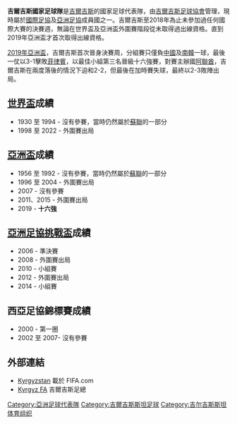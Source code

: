 {{Infobox National football team
| Name               = 吉爾吉斯
| Badge              = Flag of Kyrgyzstan.svg
| FIFA Trigramme     = KGZ
| FIFA Rank          = {{FIFA World Rankings|KGZ}}
| FIFA max           = 75
| FIFA max date      = 2018年4月-5月
| FIFA min           = 201
| FIFA min date      = 2013年3月
| Elo Rank           = {{World Football Elo Ratings|Kyrgyzstan}}
| Elo max            = 136
| Elo max date       = 2019年1月
| Elo min            = 178
| Elo min date       = 2013年2月
| Nickname           = The Blue Eagle
| Association        = [[吉爾吉斯足球協會|吉爾吉斯足球協會]] 
| Confederation      = [[AFC|AFC]] ([[亞洲|亞洲]]) 
| Coach              = {{Flagicon|Kyrgyzstan}} Aleksandr Krestinin
| Most caps          = [[瓦吉姆·哈爾琴科|瓦吉姆·哈爾琴科]] (51場) 
| Top scorer         = [[安東·澤姆利亞努金|安東·澤姆利亞努金]] (13球) 
| Home Stadium       = [[斯巴達體育場_(吉爾吉斯)|斯巴達體育場]]
| pattern_la1=_rz0910t|pattern_b1=_rz0910t|pattern_ra1=_rz0910t|pattern_sh1=_adidaswhite|pattern_so1=_3_stripes_white
| leftarm1=FF0000 |body1=FF0000 |rightarm1=FF0000 |shorts1=FF0000 |socks1=FF0000
| pattern_la2=_esl10h|pattern_b2=_esl10h|pattern_ra2=_esl10h|pattern_sh2=_Palmeiras_0910third|pattern_so2=_3_stripes_blue
| leftarm2=FFFFFF|body2=FFFFFF|rightarm2=FFFFFF|shorts2=5584CD|socks2=FFFFFF

|  First game         = {{Flagicon|Kyrgyzstan}} 吉尔吉斯斯坦 1–1 [[哈萨克斯坦国家足球队|哈萨克斯坦]] {{Flagicon|Kazakhstan}} <br/>([[吉尔吉斯斯坦|吉尔吉斯斯坦]][[比什凯克|比什凯克]]，1992年9月26日) 
|  Largest win        = {{Flagicon|Kyrgyzstan}} 吉尔吉斯斯坦 6–0 [[马尔代夫国家足球队|马尔代夫]] {{Flagicon|Maldives}} <br/>([[伊朗|伊朗]][[德黑兰|德黑兰]]，1997年6月13日) <br>{{flagicon|Myanmar}}[[缅甸国家足球队|缅甸]] 1 - 8 {{flagicon|Kyrgyzstan}}吉尔吉斯坦
<br />（[[日本|日本]][[大阪市|大阪]];2021年6月11日）
|  Largest loss       = {{Flagicon|Iran}} [[伊朗国家足球队|伊朗]] 7–0 吉尔吉斯斯坦 {{Flagicon|Kyrgyzstan}} <br/>([[叙利亚|叙利亚]][[大马士革|大马士革]]，1997年6月4日) 
|  World cup apps     = 
|  World cup first    = 
|  World cup best     = 
| Regional name       = [[亞洲盃足球賽|亞洲盃足球賽]] 
| Regional cup apps   = 1
| Regional cup first  =  [[2019年亞洲盃足球賽|2019年]]
| Regional cup best   = 十六強，[[2019年亞洲盃足球賽|2019年]]
}}

'''吉爾吉斯國家足球隊'''是[[吉爾吉斯|吉爾吉斯]]的國家足球代表隊，由[[吉爾吉斯足球協會|吉爾吉斯足球協會]]管理，現時屬於[[國際足協|國際足協]]及[[亞洲足協|亞洲足協]]成員國之一。吉爾吉斯至2018年為止未參加過任何國際大賽的決賽週，無論在世界盃及亞洲盃外圍賽階段從未取得過出線資格。直到2019年亞洲盃才首次取得出線資格。

[[2019年亞洲盃|2019年亞洲盃]]，吉爾吉斯首次晉身決賽周，分組賽只僅負[[中國國家足球隊|中國]]及[[南韓國家足球隊|南韓]]一球，最後一仗以3-1擊敗[[菲律賓國家足球隊|菲律賓]]，以最佳小組第三名晉級十六強賽，對賽主辦國[[阿聯酋國家足球隊|阿聯酋]]，吉爾吉斯在兩度落後的情況下迫和2-2，但最後在加時賽失球，最終以2-3敗陣出局。

==[[世界盃|世界盃]]成績==
* 1930 至 1994 - 沒有參賽，當時仍然屬於[[蘇聯國家足球隊|蘇聯]]的一部分
* 1998 至 2022 - 外圍賽出局

==[[亚足联亚洲杯|亞洲盃]]成績==
* 1956 至 1992 -  沒有參賽，當時仍然屬於[[蘇聯國家足球隊|蘇聯]]的一部分
* 1996 至 2004 - 外圍賽出局
* 2007 - 沒有參賽
* 2011、2015 - 外圍賽出局
* 2019 - '''十六強'''

==[[亞洲足協挑戰盃|亞洲足協挑戰盃]]成績==
* 2006 - 準決賽
* 2008 - 外圍賽出局
* 2010 - 小組賽
* 2012 - 外圍賽出局
* 2014 - 小組賽

==西亞足協錦標賽成績==
* 2000 - 第一圈 
* 2002 至 2007- 沒有參賽

== 外部連結 ==
*[https://www.fifa.com/associations/association=kgz/index.html Kyrgyzstan] {{Wayback|url=https://www.fifa.com/associations/association=kgz/index.html |date=20181212065225 }} 載於 FIFA.com
*[http://www.ffkr.kg/ Kyrgyz FA]{{Wayback|url=http://www.ffkr.kg/ |date=20191226154816 }} 吉爾吉斯足總

{{國際足球}}
{{AFC teams}}

[[Category:亞洲足球代表隊|Category:亞洲足球代表隊]]
[[Category:吉爾吉斯斯坦足球|Category:吉爾吉斯斯坦足球]]
[[Category:吉尔吉斯斯坦体育组织|Category:吉尔吉斯斯坦体育组织]]